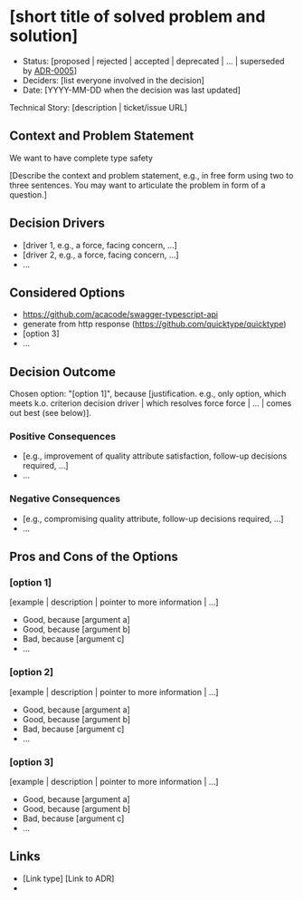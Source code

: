 
# [short title of solved problem and solution]

* Status: [proposed | rejected | accepted | deprecated | … | superseded by [ADR-0005](0005-example.md)] 
* Deciders: [list everyone involved in the decision] 
* Date: [YYYY-MM-DD when the decision was last updated] 

Technical Story: [description | ticket/issue URL] 

## Context and Problem Statement

We want to have complete type safety

[Describe the context and problem statement, e.g., in free form using two to three sentences. You may want to articulate the problem in form of a question.]

## Decision Drivers 

* [driver 1, e.g., a force, facing concern, …]
* [driver 2, e.g., a force, facing concern, …]
* … 

## Considered Options

* https://github.com/acacode/swagger-typescript-api
* generate from http response (https://github.com/quicktype/quicktype)
* [option 3]
* … 

## Decision Outcome

Chosen option: "[option 1]", because [justification. e.g., only option, which meets k.o. criterion decision driver | which resolves force force | … | comes out best (see below)].

### Positive Consequences 

* [e.g., improvement of quality attribute satisfaction, follow-up decisions required, …]
* …

### Negative Consequences 

* [e.g., compromising quality attribute, follow-up decisions required, …]
* …

## Pros and Cons of the Options 

### [option 1]

[example | description | pointer to more information | …] 

* Good, because [argument a]
* Good, because [argument b]
* Bad, because [argument c]
* … 

### [option 2]

[example | description | pointer to more information | …] 

* Good, because [argument a]
* Good, because [argument b]
* Bad, because [argument c]
* … 

### [option 3]

[example | description | pointer to more information | …] 

* Good, because [argument a]
* Good, because [argument b]
* Bad, because [argument c]
* … 

## Links 

* [Link type] [Link to ADR]
*